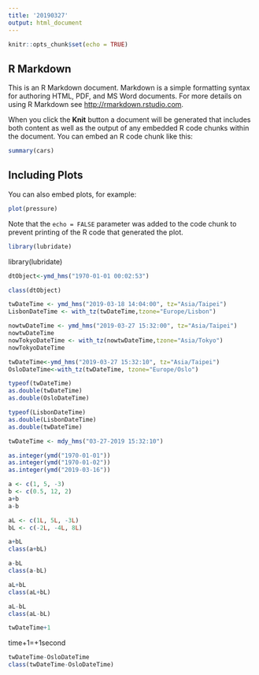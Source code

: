 ```yaml
---
title: '20190327'
output: html_document
---
```


```r
knitr::opts_chunk$set(echo = TRUE)
```

## R Markdown

This is an R Markdown document. Markdown is a simple formatting syntax for authoring HTML, PDF, and MS Word documents. For more details on using R Markdown see <http://rmarkdown.rstudio.com>.

When you click the **Knit** button a document will be generated that includes both content as well as the output of any embedded R code chunks within the document. You can embed an R code chunk like this:

```r
summary(cars)
```

## Including Plots

You can also embed plots, for example:

```r
plot(pressure)
```

Note that the `echo = FALSE` parameter was added to the code chunk to prevent printing of the R code that generated the plot.
```r
library(lubridate)
```

library(lubridate)

```r
dtObject<-ymd_hms("1970-01-01 00:02:53") 
```

```r
class(dtObject)
```

```r
twDateTime <- ymd_hms("2019-03-18 14:04:00", tz="Asia/Taipei")
LisbonDateTime <- with_tz(twDateTime,tzone="Europe/Lisbon")
```

```r
nowtwDateTime <- ymd_hms("2019-03-27 15:32:00", tz="Asia/Taipei")
nowtwDateTime
nowTokyoDateTime <- with_tz(nowtwDateTime,tzone="Asia/Tokyo")
nowTokyoDateTime
```

```r
twDateTime<-ymd_hms("2019-03-27 15:32:10", tz="Asia/Taipei")
OsloDateTime<-with_tz(twDateTime, tzone="Europe/Oslo")
```

```r
typeof(twDateTime)
as.double(twDateTime)
as.double(OsloDateTime)
```

```r
typeof(LisbonDateTime)
as.double(LisbonDateTime)
as.double(twDateTime)
```

```r
twDateTime <- mdy_hms("03-27-2019 15:32:10")
```

```r
as.integer(ymd("1970-01-01"))
as.integer(ymd("1970-01-02"))
as.integer(ymd("2019-03-16"))
```

```r
a <- c(1, 5, -3)
b <- c(0.5, 12, 2)
a+b
a-b
```

```r
aL <- c(1L, 5L, -3L)
bL <- c(-2L, -4L, 8L)

a+bL
class(a+bL)

a-bL
class(a-bL)

aL+bL
class(aL+bL)

aL-bL
class(aL-bL)
```

```r
twDateTime+1
```
time+1=+1second

```r
twDateTime-OsloDateTime
class(twDateTime-OsloDateTime)
```

